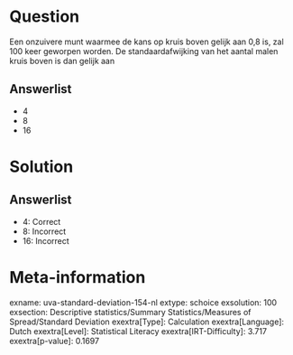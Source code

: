 Question
========

Een onzuivere munt waarmee de kans op kruis boven gelijk aan 0,8 is, zal
100 keer geworpen worden. De standaardafwijking van het aantal malen
kruis boven is dan gelijk aan

Answerlist
----------

* 4
* 8
* 16

Solution
========

Answerlist
----------

* 4: Correct
* 8: Incorrect
* 16: Incorrect

Meta-information
================
exname: uva-standard-deviation-154-nl
extype: schoice
exsolution: 100
exsection: Descriptive statistics/Summary Statistics/Measures of Spread/Standard Deviation
exextra[Type]: Calculation
exextra[Language]: Dutch
exextra[Level]: Statistical Literacy
exextra[IRT-Difficulty]: 3.717
exextra[p-value]: 0.1697
